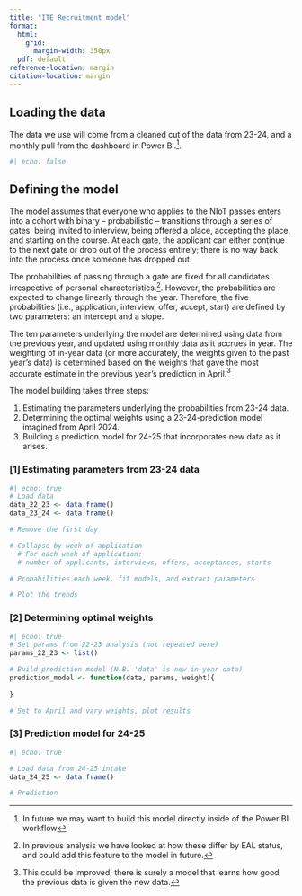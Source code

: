```yaml
---
title: "ITE Recruitment model"
format:
  html:
    grid:
      margin-width: 350px
  pdf: default
reference-location: margin
citation-location: margin
---
```


## Loading the data

The data we use will come from a cleaned cut of the data from 23-24, and a monthly pull from the dashboard in Power BI.[^1].

[^1]: In future we may want to build this model directly inside of the Power BI workflow

```r
#| echo: false


```

## Defining the model

The model assumes that everyone who applies to the NIoT passes enters into a cohort with binary – probabilistic – transitions through a series of gates: being invited to interview, being offered a place, accepting the place, and starting on the course. At each gate, the applicant can either continue to the next gate or drop out of the process entirely; there is no way back into the process once someone has dropped out.

The probabilities of passing through a gate are fixed for all candidates irrespective of personal characteristics.[^2]. However, the probabilities are expected to change linearly through the year. Therefore, the five probabilities (i.e., application, interview, offer, accept, start) are defined by two parameters: an intercept and a slope.

[^2]: In previous analysis we have looked at how these differ by EAL status, and could add this feature to the model in future.

The ten parameters underlying the model are determined using data from the previous year, and updated using monthly data as it accrues in year. The weighting of in-year data (or more accurately, the weights given to the past year's data) is determined based on the weights that gave the most accurate estimate in the previous year's prediction in April.[^3]

[^3]: This could be improved; there is surely a model that learns how good the previous data is given the new data.

The model building takes three steps:

1.  Estimating the parameters underlying the probabilities from 23-24 data.
2.  Determining the optimal weights using a 23-24-prediction model imagined from April 2024.
3.  Building a prediction model for 24-25 that incorporates new data as it arises.

### \[1\] Estimating parameters from 23-24 data

```r
#| echo: true
# Load data
data_22_23 <- data.frame()
data_23_24 <- data.frame()

# Remove the first day 

# Collapse by week of application
  # For each week of application: 
  # number of applicants, interviews, offers, acceptances, starts 

# Probabilities each week, fit models, and extract parameters 

# Plot the trends 

```

### \[2\] Determining optimal weights

```r
#| echo: true
# Set params from 22-23 analysis (not repeated here)
params_22_23 <- list()

# Build prediction model (N.B. 'data' is new in-year data)
prediction_model <- function(data, params, weight){
  
}

# Set to April and vary weights, plot results

```

### \[3\] Prediction model for 24-25

```r
#| echo: true

# Load data from 24-25 intake
data_24_25 <- data.frame()

# Prediction
```
